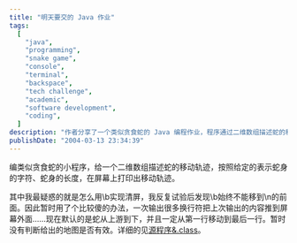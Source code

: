 ```yaml
---
title: "明天要交的 Java 作业"
tags:
  [
    "java",
    "programming",
    "snake game",
    "console",
    "terminal",
    "backspace",
    "tech challenge",
    "academic",
    "software development",
    "coding",
  ]
description: "作者分享了一个类似贪食蛇的 Java 编程作业，程序通过二维数组描述蛇的移动轨迹，并按照给定的字符和长度在屏幕上打印移动过程。作者特别提到了在尝试用\\b实现清屏时遇到的问题，因无法移动到换行符前面而改用多个换行符将旧内容推出屏幕的替代方案。程序默认蛇从上向下移动，并提供了源代码下载。"
publishDate: "2004-03-13 23:34:39"
---
```


编类似贪食蛇的小程序，给一个二维数组描述蛇的移动轨迹，按照给定的表示蛇身的字符、蛇身的长度，在屏幕上打印出移动轨迹。

其中我最疑惑的就是怎么用\b实现清屏，我反复试验后发现\b始终不能移到\n的前面。因此暂时用了个比较傻的办法，一次输出很多换行符把上次输出的内容推到屏幕外面……现在默认的是蛇从上游到下，并且一定从第一行移动到最后一行。暂时没有判断给出的地图是否有效。详细的见[源程序&.class](http://blog.xdanger.com/archives/docs/20040313a.rar)。
